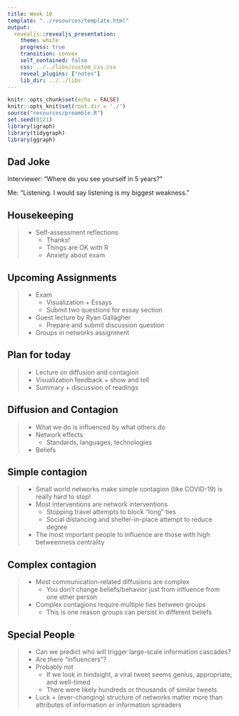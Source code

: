```yaml
---
title: Week 10
template: "../resources/template.html"
output: 
  revealjs::revealjs_presentation:
    theme: white
    progress: true
    transition: convex
    self_contained: false
    css: ../../libs/custom_css.css
    reveal_plugins: ["notes"]
    lib_dir: ../../libs
---
```


```r
knitr::opts_chunk$set(echo = FALSE)
knitr::opts_knit$set(root.dir = './')
source("resources/preamble.R")
set.seed(0121)
library(igraph)
library(tidygraph)
library(ggraph)
```

## Dad Joke

Interviewer: "Where do you see yourself in 5 years?"

Me: "Listening. I would say listening is my biggest weakness."

## Housekeeping

> - Self-assessment reflections
>	- Thanks!
>	- Things are OK with R
>	- Anxiety about exam

## Upcoming Assignments

> - Exam
>	- Visualization + Essays
>	- Submit two questions for essay section
> - Guest lecture by Ryan Gallagher
>	- Prepare and submit discussion question
> - Groups in networks assignment

## Plan for today

> - Lecture on diffusion and contagion
> - Visualization feedback + show and tell
> - Summary + discussion of readings 

## Diffusion and Contagion

> - What we do is influenced by what others do
> - Network effects
>	- Standards, languages, technologies
> - Beliefs

## Simple contagion

> - Small world networks make simple contagion (like COVID-19) is really hard to stop!
> - Most interventions are network interventions
>	- Stopping travel attempts to block "long" ties
>	- Social distancing and shelter-in-place attempt to reduce degree
> - The most important people to influence are those with high betweenness centrality

## Complex contagion

> - Most communication-related diffusions are complex
>	- You don't change beliefs/behavior just from influence from one other person
> - Complex contagions require multiple ties between groups
>	- This is one reason groups can persist in different beliefs

## Special People

> - Can we predict who will trigger large-scale information cascades?
> - Are there "influencers"?
> - Probably not
>	- If we look in hindsight, a viral tweet seems genius, appropriate, and well-timed
>	- There were likely hundreds or thousands of similar tweets
> - Luck + (ever-changing) structure of networks matter more than attributes of information or information spreaders

